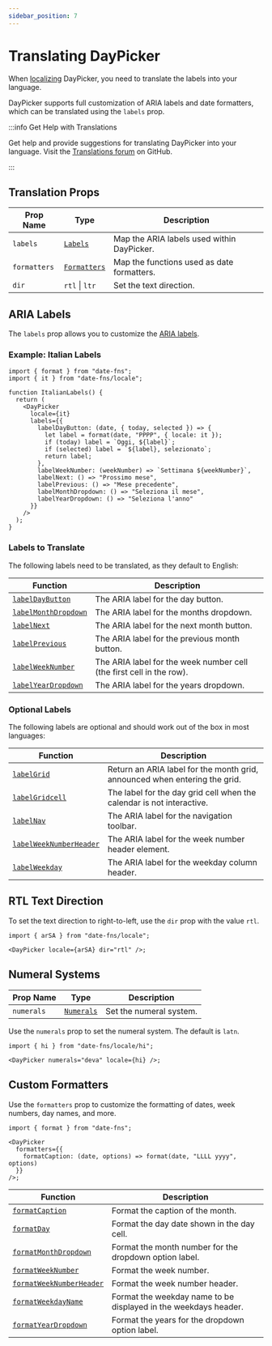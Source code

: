 ```yaml
---
sidebar_position: 7
---
```


# Translating DayPicker

When [localizing](./localization.mdx) DayPicker, you need to translate the labels into your language.

DayPicker supports full customization of ARIA labels and date formatters, which can be translated using the `labels` prop.

:::info Get Help with Translations

Get help and provide suggestions for translating DayPicker into your language. Visit the [Translations forum](https://github.com/gpbl/react-day-picker/discussions/categories/translation-and-localization) on GitHub.

:::

## Translation Props

| Prop Name    | Type                                              | Description                                |
| ------------ | ------------------------------------------------- | ------------------------------------------ |
| `labels`     | [`Labels`](../api/type-aliases/Labels.md)         | Map the ARIA labels used within DayPicker. |
| `formatters` | [`Formatters`](../api/type-aliases/Formatters.md) | Map the functions used as date formatters. |
| `dir`        | `rtl` \| `ltr`                                    | Set the text direction.                    |

## ARIA Labels

The `labels` prop allows you to customize the [ARIA labels](../guides/accessibility.mdx).

### Example: Italian Labels

```tsx
import { format } from "date-fns";
import { it } from "date-fns/locale";

function ItalianLabels() {
  return (
    <DayPicker
      locale={it}
      labels={{
        labelDayButton: (date, { today, selected }) => {
          let label = format(date, "PPPP", { locale: it });
          if (today) label = `Oggi, ${label}`;
          if (selected) label = `${label}, selezionato`;
          return label;
        },
        labelWeekNumber: (weekNumber) => `Settimana ${weekNumber}`,
        labelNext: () => "Prossimo mese",
        labelPrevious: () => "Mese precedente",
        labelMonthDropdown: () => "Seleziona il mese",
        labelYearDropdown: () => "Seleziona l'anno"
      }}
    />
  );
}
```

<BrowserWindow>
  <Examples.ItalianLabels />
</BrowserWindow>

### Labels to Translate

The following labels need to be translated, as they default to English:

| Function                                                       | Description                                                          |
| -------------------------------------------------------------- | -------------------------------------------------------------------- |
| [`labelDayButton`](../api/functions/labelDayButton.md)         | The ARIA label for the day button.                                   |
| [`labelMonthDropdown`](../api/functions/labelMonthDropdown.md) | The ARIA label for the months dropdown.                              |
| [`labelNext`](../api/functions/labelNext.md)                   | The ARIA label for the next month button.                            |
| [`labelPrevious`](../api/functions/labelPrevious.md)           | The ARIA label for the previous month button.                        |
| [`labelWeekNumber`](../api/functions/labelWeekNumber.md)       | The ARIA label for the week number cell (the first cell in the row). |
| [`labelYearDropdown`](../api/functions/labelYearDropdown.md)   | The ARIA label for the years dropdown.                               |

### Optional Labels

The following labels are optional and should work out of the box in most languages:

| Function                                                             | Description                                                                |
| -------------------------------------------------------------------- | -------------------------------------------------------------------------- |
| [`labelGrid`](../api/functions/labelGrid.md)                         | Return an ARIA label for the month grid, announced when entering the grid. |
| [`labelGridcell`](../api/functions/labelGridcell.md)                 | The label for the day grid cell when the calendar is not interactive.      |
| [`labelNav`](../api/functions/labelNav.md)                           | The ARIA label for the navigation toolbar.                                 |
| [`labelWeekNumberHeader`](../api/functions/labelWeekNumberHeader.md) | The ARIA label for the week number header element.                         |
| [`labelWeekday`](../api/functions/labelWeekday.md)                   | The ARIA label for the weekday column header.                              |

## RTL Text Direction

To set the text direction to right-to-left, use the `dir` prop with the value `rtl`.

```tsx
import { arSA } from "date-fns/locale";

<DayPicker locale={arSA} dir="rtl" />;
```

<BrowserWindow>
  <Examples.Rtl />
</BrowserWindow>

## Numeral Systems

| Prop Name  | Type                                          | Description             |
| ---------- | --------------------------------------------- | ----------------------- |
| `numerals` | [`Numerals`](../api/type-aliases/Numerals.md) | Set the numeral system. |

Use the `numerals` prop to set the numeral system. The default is `latn`.

```tsx
import { hi } from "date-fns/locale/hi";

<DayPicker numerals="deva" locale={hi} />;
```

<BrowserWindow>
  <Examples.Numerals />
</BrowserWindow>

## Custom Formatters

Use the `formatters` prop to customize the formatting of dates, week numbers, day names, and more.

```tsx
import { format } from "date-fns";

<DayPicker
  formatters={{
    formatCaption: (date, options) => format(date, "LLLL yyyy", options)
  }}
/>;
```

| Function                                                               | Description                                                     |
| ---------------------------------------------------------------------- | --------------------------------------------------------------- |
| [`formatCaption`](../api/functions/formatCaption.md)                   | Format the caption of the month.                                |
| [`formatDay`](../api/functions/formatDay.md)                           | Format the day date shown in the day cell.                      |
| [`formatMonthDropdown`](../api/functions/formatMonthDropdown.md)       | Format the month number for the dropdown option label.          |
| [`formatWeekNumber`](../api/functions/formatWeekNumber.md)             | Format the week number.                                         |
| [`formatWeekNumberHeader`](../api/functions/formatWeekNumberHeader.md) | Format the week number header.                                  |
| [`formatWeekdayName`](../api/functions/formatWeekdayName.md)           | Format the weekday name to be displayed in the weekdays header. |
| [`formatYearDropdown`](../api/functions/formatYearDropdown.md)         | Format the years for the dropdown option label.                 |
